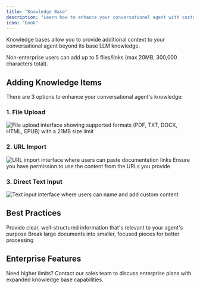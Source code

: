 ```yaml
---
title: "Knowledge Base"
description: "Learn how to enhance your conversational agent with custom knowledge"
icon: "book"
---
```


Knowledge bases allow you to provide additional context to your conversational
agent beyond its base LLM knowledge.

<Note>
  Non-enterprise users can add up to 5 files/links (max 20MB, 300,000 characters
  total).
</Note>

## Adding Knowledge Items

There are 3 options to enhance your conversational agent's knowledge:

### 1. File Upload

<Frame>
  <img
    src="/conversational-ai/images/knowledge-base-1.webp"
    alt="File upload interface showing supported formats (PDF, TXT, DOCX, HTML, EPUB) with a 21MB size limit"
  />
</Frame>

### 2. URL Import

<Frame>
  <img
    src="/conversational-ai/images/knowledge-base-2.webp"
    alt="URL import interface where users can paste documentation links"
  />
</Frame>

<Warning>
  Ensure you have permission to use the content from the URLs you provide
</Warning>

### 3. Direct Text Input

<Frame>
  <img
    src="/conversational-ai/images/knowledge-base-3.webp"
    alt="Text input interface where users can name and add custom content"
  />
</Frame>

## Best Practices

<CardGroup cols={2}>
  <Card title="Content Quality" icon="star">
    Provide clear, well-structured information that's relevant to your agent's
    purpose
  </Card>
  <Card title="Size Management" icon="hard-drive">
    Break large documents into smaller, focused pieces for better processing
  </Card>
</CardGroup>

## Enterprise Features

<Info>
  Need higher limits? Contact our sales team to discuss enterprise plans with
  expanded knowledge base capabilities.
</Info>
